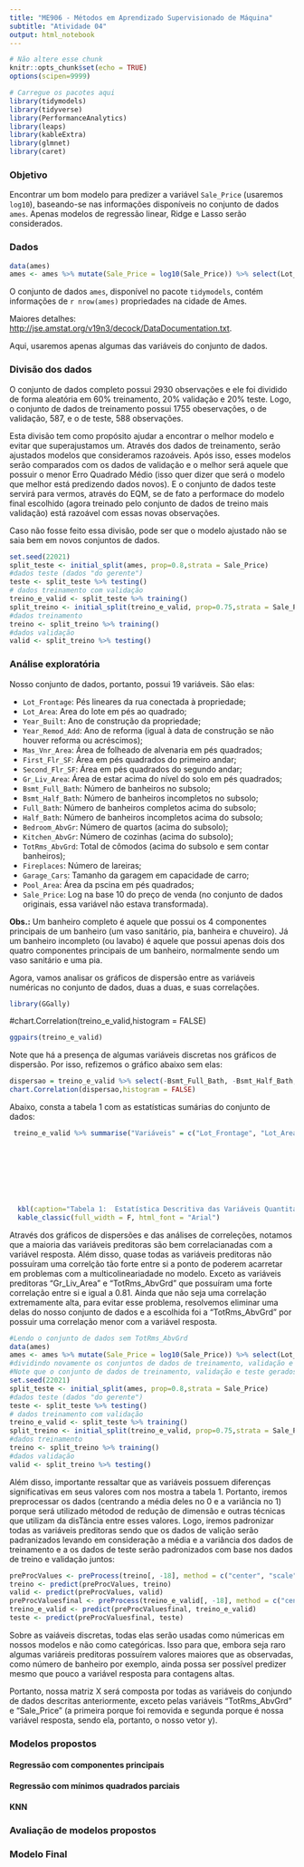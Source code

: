 ---
title: "ME906 - Métodos em Aprendizado Supervisionado de Máquina"
subtitle: "Atividade 04"
output: html_notebook
---


```{r setup, include=FALSE}
# Não altere esse chunk
knitr::opts_chunk$set(echo = TRUE)
options(scipen=9999)
```


```{r,message=FALSE,warning=FALSE,results='hide'}
# Carregue os pacotes aqui
library(tidymodels)
library(tidyverse)
library(PerformanceAnalytics)
library(leaps)
library(kableExtra)
library(glmnet)
library(caret)
```

### Objetivo

Encontrar um bom modelo para predizer a variável `Sale_Price` (usaremos `log10`), baseando-se nas informações disponíveis no conjunto de dados `ames`. Apenas modelos de regressão linear, Ridge e Lasso serão considerados.


### Dados

<!-- Não altere o código, assim todos terão o mesmo conjunto de dados  -->

```{r}
data(ames)
ames <- ames %>% mutate(Sale_Price = log10(Sale_Price)) %>% select(Lot_Frontage,Lot_Area,Year_Built,Year_Remod_Add,Mas_Vnr_Area,First_Flr_SF,Second_Flr_SF,Gr_Liv_Area,Bsmt_Full_Bath,Bsmt_Half_Bath,Full_Bath,Half_Bath,Bedroom_AbvGr,Kitchen_AbvGr,TotRms_AbvGrd,Fireplaces,Garage_Cars,Pool_Area,Sale_Price)
```

O conjunto de dados `ames`, disponível no pacote `tidymodels`, contém informações de `r nrow(ames)` propriedades na cidade de Ames.

Maiores detalhes: [http://jse.amstat.org/v19n3/decock/DataDocumentation.txt](http://jse.amstat.org/v19n3/decock/DataDocumentation.txt).

Aqui, usaremos apenas algumas das variáveis do conjunto de dados.

### Divisão dos dados


<!-- Dados divididos em 60% treinamento, 20% validação e 20% teste. Cite quantas obs ficaram em cada conjunto de dados. -->


O conjunto de dados completo possui 2930 observações e ele foi dividido de forma aleatória em 60% treinamento, 20% validação e 20% teste. Logo, o conjunto de dados de treinamento possui 1755 obeservações, o de validação, 587, e o de teste, 588 observações.

<!-- Explique o propósito dessa divisão. -->

Esta divisão tem como propósito ajudar a encontrar o melhor modelo e evitar que superajustamos um. Através dos dados de treinamento, serão ajustados modelos que consideramos razoáveis. Após isso, esses modelos serão comparados com os dados de validação e o melhor será aquele que possuir o menor Erro Quadrado Médio (isso quer dizer que será o modelo que melhor está predizendo dados novos). E o conjunto de dados teste servirá para vermos, através do EQM, se de fato a performace do modelo final escolhido (agora treinado pelo conjunto de dados de treino mais validação) está razoável com essas novas observações. 

Caso não fosse feito essa divisão, pode ser que o modelo ajustado não se saia bem em novos conjuntos de dados. 

<!-- Não altere o código, assim todos terão os mesmos conjuntos de dados  -->


```{r}
set.seed(22021)
split_teste <- initial_split(ames, prop=0.8,strata = Sale_Price)
#dados teste (dados "do gerente")
teste <- split_teste %>% testing()
# dados treinamento com validação
treino_e_valid <- split_teste %>% training()
split_treino <- initial_split(treino_e_valid, prop=0.75,strata = Sale_Price)
#dados treinamento
treino <- split_treino %>% training()
#dados validação
valid <- split_treino %>% testing()
```


### Análise exploratória

<!-- Desconsidere os dados teste e apresente análise exploratória relevante dos dados treinamento+validação para auxiliar nos passos iniciais da busca por um modelo.  -->

<!-- Caso decida utilizar transformação de alguma variável, criar outra variável, padronizar, etc... Aqui é o momento de motivar essas decisões. Se for este o caso, acrescente um parágrafo explicando as transformações que serão feitas (preprocessamento)-->

<!-- Alguma variável será descartada logo de início? Justifique, se for o caso-->


Nosso conjunto de dados, portanto, possui 19 variáveis. São elas:

-   `Lot_Frontage`: Pés lineares da rua conectada à propriedade;
-   `Lot_Area`: Area do lote em pés ao quadrado;
-   `Year_Built`: Ano de construção da propriedade;
-   `Year_Remod_Add`: Ano de reforma (igual à data de construção se não houver reforma ou acréscimos);
-   `Mas_Vnr_Area`: Área de folheado de alvenaria em pés quadrados;
-   `First_Flr_SF`: Área em pés quadrados do primeiro andar;
-   `Second_Flr_SF`: Área em pés quadrados do segundo andar;
-   `Gr_Liv_Area`: Área de estar acima do nível do solo em pés quadrados;
-   `Bsmt_Full_Bath`: Número de banheiros no subsolo;
-   `Bsmt_Half_Bath`: Número de banheiros incompletos no subsolo;
-   `Full_Bath`: Número de banheiros completos acima do subsolo;
-   `Half_Bath`: Número de banheiros incompletos acima do subsolo;
-   `Bedroom_AbvGr`: Número de quartos (acima do subsolo);
-   `Kitchen_AbvGr`: Número de cozinhas (acima do subsolo);
-   `TotRms_AbvGrd`: Total de cômodos (acima do subsolo e sem contar banheiros); 
-   `Fireplaces`: Número de lareiras;
-   `Garage_Cars`: Tamanho da garagem em capacidade de carro;
-   `Pool_Area`: Área da pscina em pés quadrados;
-   `Sale_Price`: Log na base 10 do preço de venda (no conjunto de dados originais, essa variável não estava transformada).

**Obs.:** Um banheiro completo é aquele que possui os 4 componentes principais de um banheiro (um vaso sanitário, pia, banheira e chuveiro). Já um banheiro incompleto (ou lavabo) é  aquele que possui apenas dois dos quatro componentes principais de um banheiro, normalmente sendo um vaso sanitário e uma pia. 



Agora, vamos analisar os gráficos de dispersão entre as variáveis numéricas no conjunto de dados, duas a duas, e suas correlações. 

```{r}
library(GGally)
```


#chart.Correlation(treino_e_valid,histogram = FALSE)
```{r, fig.height=10,fig.width=14}
ggpairs(treino_e_valid)
```



Note que há a presença de algumas variáveis discretas nos gráficos de dispersão. Por isso, refizemos o gráfico abaixo sem elas:

```{r, fig.height=10,fig.width=14}
dispersao = treino_e_valid %>% select(-Bsmt_Full_Bath, -Bsmt_Half_Bath, -Full_Bath, -Half_Bath, -Bedroom_AbvGr, -Kitchen_AbvGr, -Fireplaces, -Garage_Cars , -Pool_Area)
chart.Correlation(dispersao,histogram = FALSE)
```


Abaixo, consta a tabela 1 com as estatísticas sumárias do conjunto de dados:


```{r}
 treino_e_valid %>% summarise("Variáveis" = c("Lot_Frontage", "Lot_Area", "Year_Built", "Year_Remod_Add", "Mas_Vnr_Area", "First_Flr_SF", "Second_Flr_SF", "Gr_Liv_Area", "Bsmt_Full_Bath", "Bsmt_Half_Bath", "Full_Bath", "Half_Bath", "Bedroom_AbvGr", "Kitchen_AbvGr", "TotRms_AbvGrd", "Fireplaces", "Garage_Cars", "Pool_Area", "Sale_Price"), 
                                                                                             "Mín." = c(min(Lot_Frontage),min(Lot_Area), min(Year_Built), min(Year_Remod_Add), min(Mas_Vnr_Area), min(First_Flr_SF), min(Second_Flr_SF), min(Gr_Liv_Area),min(Bsmt_Full_Bath), min(Bsmt_Half_Bath), min(Full_Bath), min(Half_Bath), min(Bedroom_AbvGr),min(Kitchen_AbvGr), min(TotRms_AbvGrd), min(Fireplaces), min(Garage_Cars), min(Pool_Area), min(Sale_Price)),
                                                                                             "1º Q" = c(quantile(Lot_Frontage, probs = 0.25),quantile(Lot_Area, probs = 0.25), quantile(Year_Built, probs = 0.25), quantile(Year_Remod_Add, probs = 0.25), quantile(Mas_Vnr_Area, probs = 0.25), quantile(First_Flr_SF, probs = 0.25),quantile(Second_Flr_SF, probs = 0.25),quantile(Gr_Liv_Area, probs = 0.25),quantile(Bsmt_Full_Bath, probs = 0.25),quantile(Bsmt_Half_Bath, probs = 0.25), quantile(Full_Bath, probs = 0.25),quantile(Half_Bath, probs = 0.25),quantile(Bedroom_AbvGr, probs = 0.25), quantile(Kitchen_AbvGr, probs = 0.25), quantile(TotRms_AbvGrd, probs = 0.25), quantile(Fireplaces, probs = 0.25),quantile(Garage_Cars, probs = 0.25),quantile(Pool_Area, probs = 0.25),quantile(Sale_Price, probs = 0.25)), 
                                                                                             "Mediana"= c(median(Lot_Frontage),median(Lot_Area), median(Year_Built), median(Year_Remod_Add), median(Mas_Vnr_Area), median(First_Flr_SF), median(Second_Flr_SF), median(Gr_Liv_Area),median(Bsmt_Full_Bath), median(Bsmt_Half_Bath), median(Full_Bath), median(Half_Bath), median(Bedroom_AbvGr),median(Kitchen_AbvGr), median(TotRms_AbvGrd), median(Fireplaces), median(Garage_Cars), median(Pool_Area), median(Sale_Price)), 
                                                                                             "Média" = c(mean(Lot_Frontage),mean(Lot_Area), mean(Year_Built), mean(Year_Remod_Add), mean(Mas_Vnr_Area), mean(First_Flr_SF), mean(Second_Flr_SF), mean(Gr_Liv_Area),mean(Bsmt_Full_Bath), mean(Bsmt_Half_Bath), mean(Full_Bath), mean(Half_Bath), mean(Bedroom_AbvGr),mean(Kitchen_AbvGr), mean(TotRms_AbvGrd), mean(Fireplaces), mean(Garage_Cars), mean(Pool_Area), mean(Sale_Price)), 
                                                                                             "3º Q." = c(quantile(Lot_Frontage, probs = 0.75),quantile(Lot_Area, probs = 0.75), quantile(Year_Built, probs = 0.75), quantile(Year_Remod_Add, probs = 0.75), quantile(Mas_Vnr_Area, probs = 0.75), quantile(First_Flr_SF, probs = 0.75),quantile(Second_Flr_SF, probs = 0.75),quantile(Gr_Liv_Area, probs = 0.75),quantile(Bsmt_Full_Bath, probs = 0.75),quantile(Bsmt_Half_Bath, probs = 0.75), quantile(Full_Bath, probs = 0.75),quantile(Half_Bath, probs = 0.75),quantile(Bedroom_AbvGr, probs = 0.75), quantile(Kitchen_AbvGr, probs = 0.75), quantile(TotRms_AbvGrd, probs = 0.75), quantile(Fireplaces, probs = 0.75),quantile(Garage_Cars, probs = 0.75),quantile(Pool_Area, probs = 0.75),quantile(Sale_Price, probs = 0.75)), 
                                                                                             "Máx." = c(max(Lot_Frontage),max(Lot_Area), max(Year_Built), max(Year_Remod_Add), max(Mas_Vnr_Area), max(First_Flr_SF), max(Second_Flr_SF), max(Gr_Liv_Area),max(Bsmt_Full_Bath), max(Bsmt_Half_Bath), max(Full_Bath), max(Half_Bath), max(Bedroom_AbvGr),max(Kitchen_AbvGr), max(TotRms_AbvGrd), max(Fireplaces), max(Garage_Cars), max(Pool_Area), max(Sale_Price)), 
                                                                                             "Variância"= c(var(Lot_Frontage),var(Lot_Area), var(Year_Built), var(Year_Remod_Add), var(Mas_Vnr_Area), var(First_Flr_SF), var(Second_Flr_SF), var(Gr_Liv_Area),var(Bsmt_Full_Bath), var(Bsmt_Half_Bath), var(Full_Bath), var(Half_Bath), var(Bedroom_AbvGr),var(Kitchen_AbvGr), var(TotRms_AbvGrd), var(Fireplaces), var(Garage_Cars), var(Pool_Area), var(Sale_Price)), 
                                                                                             "Des. Padrão" = c(sd(Lot_Frontage),sd(Lot_Area), sd(Year_Built), sd(Year_Remod_Add), sd(Mas_Vnr_Area), sd(First_Flr_SF), sd(Second_Flr_SF), sd(Gr_Liv_Area),sd(Bsmt_Full_Bath), sd(Bsmt_Half_Bath), sd(Full_Bath), sd(Half_Bath), sd(Bedroom_AbvGr),sd(Kitchen_AbvGr),sd(TotRms_AbvGrd), sd(Fireplaces), sd(Garage_Cars), sd(Pool_Area), sd(Sale_Price))) %>% 
  kbl(caption="Tabela 1:  Estatística Descritiva das Variáveis Quantitativas") %>%
  kable_classic(full_width = F, html_font = "Arial")
```

Através dos gráficos de dispersões e das análises de correleções, notamos que a maioria das variáveis preditoras são bem correlacianadas com a variável resposta. Além disso, quase todas as variáveis preditoras não possuíram uma correlção tão forte entre si a ponto de poderem acarretar em problemas com a multicolineariadade no modelo. Exceto as variáveis preditoras "Gr_Liv_Area" e "TotRms_AbvGrd" que possuíram uma forte correlação entre si e igual a 0.81. Ainda que não seja uma correlação extremamente alta, para evitar esse problema, resolvemos eliminar uma delas do nosso conjunto de dados e a escolhida foi a "TotRms_AbvGrd" por possuir uma correlação menor com a variável resposta.


```{r}
#Lendo o conjunto de dados sem TotRms_AbvGrd
data(ames)
ames <- ames %>% mutate(Sale_Price = log10(Sale_Price)) %>% select(Lot_Frontage,Lot_Area,Year_Built,Year_Remod_Add,Mas_Vnr_Area,First_Flr_SF,Second_Flr_SF,Gr_Liv_Area,Bsmt_Full_Bath,Bsmt_Half_Bath,Full_Bath,Half_Bath,Bedroom_AbvGr,Kitchen_AbvGr,Fireplaces,Garage_Cars,Pool_Area,Sale_Price)
#dividindo novamente os conjuntos de dados de treinamento, validação e teste, porém sem a variável TotRms_AbvGrd 
#Note que o conjunto de dados de treinamento, validação e teste gerados serão os mesmos de antes pois não mudamos a semente
set.seed(22021)
split_teste <- initial_split(ames, prop=0.8,strata = Sale_Price)
#dados teste (dados "do gerente")
teste <- split_teste %>% testing()
# dados treinamento com validação
treino_e_valid <- split_teste %>% training()
split_treino <- initial_split(treino_e_valid, prop=0.75,strata = Sale_Price)
#dados treinamento
treino <- split_treino %>% training()
#dados validação
valid <- split_treino %>% testing()
```


Além disso, importante ressaltar que as variáveis possuem diferenças significativas em seus valores com nos mostra a tabela 1. Portanto, iremos preprocessar os dados (centrando a média deles no 0 e a variância no 1) porque será utilizado métodod de redução de dimensão e outras técnicas que utilizam da disTância entre esses valores. Logo, iremos padronizar todas as variáveis preditoras sendo que os dados de valição serão padranizados levando em consideração a média e a variância dos dados de treinamento e a os dados de teste serão padronizados com base nos dados de treino e validação juntos:



```{r}
preProcValues <- preProcess(treino[, -18], method = c("center", "scale")) # preprocessando somente as variáveis preditoras dos dados de treino
treino <- predict(preProcValues, treino)
valid <- predict(preProcValues, valid)
preProcValuesfinal <- preProcess(treino_e_valid[, -18], method = c("center", "scale")) # preprocessando somente as variáveis preditoras dos dados de treino
treino_e_valid <- predict(preProcValuesfinal, treino_e_valid)
teste <- predict(preProcValuesfinal, teste)
```


Sobre as vaiáveis discretas, todas elas serão usadas como númericas em nossos modelos e não como categóricas. Isso para que, embora seja raro algumas variáreis preditoras possuírem valores maiores que as observadas, como número de banheiro por exemplo, ainda possa ser  possível predizer mesmo que pouco a variável resposta para contagens altas.  


<!-- Deixe claro qual será sua matrix X: o que será excluído, o que será criado/transformado. -->

Portanto, nossa matriz X será composta por todas as variáveis do conjundo de dados descritas anteriormente, exceto pelas variáveis "TotRms_AbvGrd" e "Sale_Price" (a primeira porque foi removida e segunda porque é nossa variável resposta, sendo ela, portanto, o nosso vetor y).



### Modelos propostos

<!-- Utilize somente os dados de treinamento, considerando a matriz X após análise descritiva.-->




#### Regressão com componentes principais

<!-- Use validação cruzada nos dados de treinamento (k-dobras, por exemplo) para escolher o número de componentes a ser utilizado no modelo de regressão linear. Lembre de usar `set.seed`. Explique os passos até chegar no *melhor* modelo usando essa técnica-->

<!-- Ajuste-o nos dados de treinamento e apresente brevemente os resultados. -->
 
<!-- Calcule o EQM_treino-->

#### Regressão com mínimos quadrados parciais

<!-- Use validação cruzada nos dados de treinamento (k-dobras, por exemplo) para escolher M. Lembre de usar `set.seed`. Explique os passos até chegar no *melhor* modelo usando essa técnica-->

<!-- Ajuste-o nos dados de treinamento e apresente brevemente os resultados. -->
 
<!-- Calcule o EQM_treino-->


#### KNN

<!-- Use validação cruzada nos dados de treinamento (k-dobras, por exemplo) para escolher o número de vizinhos. Lembre de usar `set.seed`. Explique os passos até chegar no *melhor* modelo usando essa técnica-->

<!-- Ajuste-o nos dados de treinamento e apresente brevemente os resultados. -->
 
<!-- Calcule o EQM_treino-->


### Avaliação de modelos propostos

<!-- Apresente uma tabela com duas colunas: EQM_treino e EQM_validacao e as 3 linhas indicando: Regressão PCA, Regressão Mínimos Quadrados Parciais e KNN. Essa é a informação mínima a ser apresentada aqui. Você pode complementar como preferir. -->


<!-- Indique qual o melhor modelo, baseando-se no EQM da validação. Comente o que for necessário. -->



### Modelo Final

<!-- Atenção, só venha para este passo final após ter finalizado os passos anteriores. As mudanças nos modelos devem ser feitas apenas com treinamento/validação, não com o teste. -->

<!-- O modelo final deverá ser treinado utilizando, conjuntamente, os dados de treinamento e validação. Calcule o EQM deste modelo final nesses dados.  -->

<!-- Apresente o modelo final brevemente. -->

<!-- Calcule o EQM deste modelo final nos dados teste. -->
